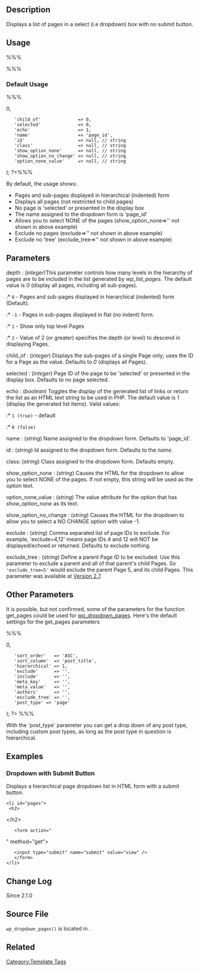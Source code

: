 {{Languages|
{{en|Template Tags/wp_dropdown_pages}}
{{ja|テンプレートタグ/wp_dropdown_pages}}
}}

== Description ==

Displays a list of pages in a select (i.e dropdown) box with no submit button.

== Usage ==

%%% <?php wp_dropdown_pages( $args ); ?> %%%

=== Default Usage ===

%%% <?php $args = array(
	'depth'                 => 0,
	'child_of'              => 0,
	'selected'              => 0,
	'echo'                  => 1,
	'name'                  => 'page_id',
	'id'                    => null, // string
	'class'                 => null, // string
	'show_option_none'      => null, // string
	'show_option_no_change' => null, // string
	'option_none_value'     => null, // string
); ?>%%%

By default, the usage shows:
* Pages and sub-pages displayed in hierarchical (indented) form
* Displays all pages (not restricted to child pages)
* No page is 'selected' or presented in the display box
* The name assigned to the dropdown form is 'page_id'
* Allows you to select NONE of the pages (show_option_none=>&#39;&#39; not shown in above example)
* Exclude no pages (exclude=>&#39;&#39; not shown in above example)
* Exclude no 'tree' (exclude_tree=>&#39;&#39; not shown in above example)

== Parameters ==

; depth : (''integer'')This parameter controls how many levels in the hierarchy of pages are to be included in the list generated by ''wp_list_pages''. The default value is ''0'' (display all pages, including all sub-pages).
:* <tt>0</tt>  - Pages and sub-pages displayed in hierarchical (indented) form (Default).
:* <tt>-1</tt> - Pages in sub-pages displayed in flat (no indent) form.
:* <tt>1</tt>  - Show only top level Pages
:* <tt>2</tt>  - Value of 2 (or greater) specifies the depth (or level) to descend in displaying Pages.

; child_of : (''integer'') Displays the sub-pages of a single Page only; uses the ID for a Page as the value. Defaults to ''0'' (displays all Pages).

; selected : (''integer'') Page ID of the page to be 'selected' or presented in the display box. Defaults to no page selected.

; echo : (''boolean'') Toggles the display of the generated list of links or return the list as an HTML text string to be used in PHP. The default value is ''1'' (display the generated list items). Valid values:
:* <tt>1 (true)</tt> - default
:* <tt>0 (false)</tt>

; name : (''string'') Name assigned to the dropdown form. Defaults to 'page_id'.

; id : (''string'') Id assigned to the dropdown form. Defaults to the ''name''.

; class: (''string'') Class assigned to the dropdown form. Defaults empty.

; show_option_none : (''string'') Causes the HTML for the dropdown to allow you to select NONE of the pages. If not empty, this string will be used as the option text.

; option_none_value : (''string'') The value attribute for the option that has ''show_option_none'' as its text.

; show_option_no_change : (''string'') Causes the HTML for the dropdown to allow you to select a NO CHANGE option with value -1.

; exclude : (''string'') Comma separated list of page IDs to exclude. For example, 'exclude=4,12' means page IDs 4 and 12 will NOT be displayed/echoed or returned. Defaults to exclude nothing.

; exclude_tree : (''string'') Define a parent Page ID to be excluded.  Use this parameter to exclude a parent and all of that parent's child Pages.  So <tt>'exclude_tree=5'</tt> would exclude the parent Page 5, and its child Pages.  This parameter was available at [[Version 2.7]].

== Other Parameters ==

It is possible, but not confirmed, some of the parameters for the function get_pages could be used for [[Template_Tags/wp_dropdown_pages|wp_dropdown_pages]].  Here's the default settings for the get_pages parameters

%%% <?php $args = array(
	'child_of'     => 0,
	'sort_order'   => 'ASC',
	'sort_column'  => 'post_title',
	'hierarchical' => 1,
	'exclude'      => '',
	'include'      => '',
	'meta_key'     => '',
	'meta_value'   => '',
	'authors'      => '',
	'exclude_tree' => '',
	'post_type' => 'page'
);
?>
%%%

With the 'post_type' parameter you can get a drop down of any post type, including custom post types, as long as the post type in question is hierarchical.

== Examples ==

=== Dropdown with Submit Button ===

Displays a hierarchical page dropdown list in HTML form with a submit button.

 &lt;li id="pages"&gt;
  &lt;h2&gt;<?php _e('pages:'); ?>&lt;/h2&gt;
    &lt;form action="<?php bloginfo('url'); ?>" method="get"&gt;
    <?php wp_dropdown_pages(''); ?>
    &lt;input type="submit" name="submit" value="view" /&gt;
    &lt;/form&gt;
 &lt;/li&gt;

== Change Log ==

Since 2.1.0

== Source File ==

<tt>wp_dropdown_pages()</tt> is located in {{Trac|wp-includes/post-template.php}}.

== Related ==

{{Lists Tags}}

{{Tag Footer}}

[[Category:Template Tags]]